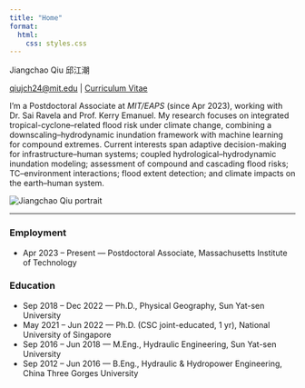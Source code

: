 ```yaml
---
title: "Home"
format:
  html:
    css: styles.css
---
```


<div class="hero">
<div class="hero-left">

<div class="hero-name">Jiangchao Qiu 邱江潮</div>

<div class="contact-inline">
  <a href="mailto:qiujch24@mit.edu">qiujch24@mit.edu</a>
  <span class="sep">|</span>
  <a href="/assets/cv.pdf">Curriculum Vitae</a>
</div>

<p>I'm a Postdoctoral Associate at <em>MIT/EAPS</em> (since Apr 2023), working with Dr. Sai Ravela and Prof. Kerry Emanuel.
My research focuses on integrated tropical-cyclone–related flood risk under climate change, combining a
downscaling–hydrodynamic inundation framework with machine learning for compound extremes. Current interests span
adaptive decision-making for infrastructure–human systems; coupled hydrological–hydrodynamic inundation modeling;
assessment of compound and cascading flood risks; TC–environment interactions; flood extent detection; and climate
impacts on the earth–human system.</p>

</div>
<div class="hero-right">
  <img src="assets/me.jpg" alt="Jiangchao Qiu portrait">
</div>
</div>

<hr class="section-divider"/>

### Employment
- Apr 2023 – Present — Postdoctoral Associate, Massachusetts Institute of Technology

### Education
- Sep 2018 – Dec 2022 — Ph.D., Physical Geography, Sun Yat-sen University
- May 2021 – Jun 2022 — Ph.D. (CSC joint-educated, 1 yr), National University of Singapore
- Sep 2016 – Jun 2018 — M.Eng., Hydraulic Engineering, Sun Yat-sen University
- Sep 2012 – Jun 2016 — B.Eng., Hydraulic & Hydropower Engineering, China Three Gorges University
